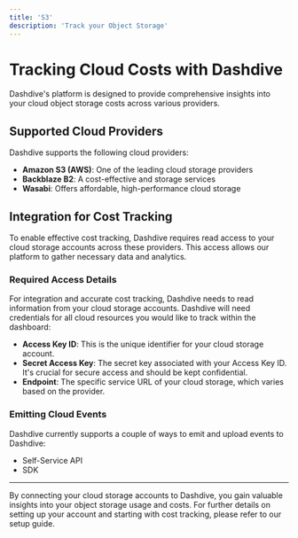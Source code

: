 ```yaml
---
title: 'S3'
description: 'Track your Object Storage'
---
```

# Tracking Cloud Costs with Dashdive

Dashdive's platform is designed to provide comprehensive insights into your cloud object storage costs across various providers. 

## Supported Cloud Providers

Dashdive supports the following cloud providers:

- **Amazon S3 (AWS)**: One of the leading cloud storage providers
- **Backblaze B2**: A cost-effective and storage services
- **Wasabi**: Offers affordable, high-performance cloud storage 

## Integration for Cost Tracking

To enable effective cost tracking, Dashdive requires read access to your cloud storage accounts across these providers. This access allows our platform to gather necessary data and analytics.

### Required Access Details

For integration and accurate cost tracking, Dashdive needs to read information from your cloud storage accounts. Dashdive will need credentials for all cloud resources you would like to track within the dashboard:

- **Access Key ID**: This is the unique identifier for your cloud storage account.
- **Secret Access Key**: The secret key associated with your Access Key ID. It's crucial for secure access and should be kept confidential.
- **Endpoint**: The specific service URL of your cloud storage, which varies based on the provider.

### Emitting Cloud Events

Dashdive currently supports a couple of ways to emit and upload events to Dashdive:

- Self-Service API
- SDK

---

By connecting your cloud storage accounts to Dashdive, you gain valuable insights into your object storage usage and costs. For further details on setting up your account and starting with cost tracking, please refer to our setup guide.
